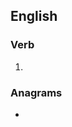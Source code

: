 ==English==

===Verb===
{{head|en|verb form}}

# {{en-past of|reshape}}

===Anagrams===
* {{anagrams|en|ephedras|phasered|preheads|rephased|sherpaed}}